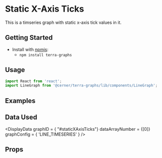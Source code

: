 
# Static X-Axis Ticks 

This is a timseries graph with static x-axis tick values in it.

## Getting Started

- Install with [npmjs](https://www.npmjs.com):
  - `npm install terra-graphs`

## Usage

```jsx
import React from 'react';
import LineGraph from '@cerner/terra-graphs/lib/components/LineGraph';
```
## Examples
<LineGraph />

## Data Used
<DisplayData graphID = { "#staticXAxisTicks"} dataArrayNumber = {[0]} graphConfig = { 'LINE_TIMESERIES' } />

## Props
<PropsTable />